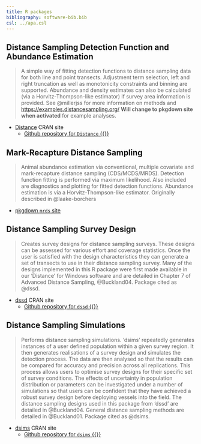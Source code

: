 ```yaml
---
title: R packages
bibliography: software-bib.bib
csl: ../apa.csl
---
```



## Distance Sampling Detection Function and Abundance Estimation

> A simple way of fitting detection functions to distance sampling data for both line and point transects. Adjustment term selection, left and right truncation as well as monotonicity constraints and binning are supported. Abundance and density estimates can also be calculated (via a Horvitz-Thompson-like estimator) if survey area information is provided. See @millerjss for more information on methods and <https://examples.distancesampling.org/> **Will change to pkgdown site when activated** for example analyses.

- [Distance](https://cran.r-project.org/web/packages/Distance/index.html) CRAN site
  - [Github repository for `Distance` {{<fa brands github>}}](https://github.com/DistanceDevelopment/Distance)

## Mark-Recapture Distance Sampling

> Animal abundance estimation via conventional, multiple covariate and mark-recapture distance sampling (CDS/MCDS/MRDS). Detection function fitting is performed via maximum likelihood. Also included are diagnostics and plotting for fitted detection functions. Abundance estimation is via a Horvitz-Thompson-like estimator. Originally described in @laake-borchers

- [pkgdown `mrds` site](http://distancedevelopment.github.io/mrds/index.html)

## Distance Sampling Survey Design

> Creates survey designs for distance sampling surveys. These designs can be assessed for various effort and coverage statistics. Once the user is satisfied with the design characteristics they can generate a set of transects to use in their distance sampling survey. Many of the designs implemented in this R package were first made available in our 'Distance' for Windows software and are detailed in Chapter 7 of Advanced Distance Sampling, @Buckland04. Package cited as @dssd.

- [dssd](https://cran.r-project.org/web/packages/dssd/index.html) CRAN site
  - [Github repository for `dssd` {{<fa brands github>}}](https://github.com/DistanceDevelopment/dssd)


## Distance Sampling Simulations

> Performs distance sampling simulations. 'dsims' repeatedly generates instances of a user defined population within a given survey region. It then generates realisations of a survey design and simulates the detection process. The data are then analysed so that the results can be compared for accuracy and precision across all replications. This process allows users to optimise survey designs for their specific set of survey conditions. The effects of uncertainty in population distribution or parameters can be investigated under a number of simulations so that users can be confident that they have achieved a robust survey design before deploying vessels into the field. The distance sampling designs used in this package from 'dssd' are detailed in @Buckland04. General distance sampling methods are detailed in @Buckland01. Package cited as @dsims.

- [dsims](https://cran.r-project.org/web/packages/dsims/index.html) CRAN site
  - [Github repository for `dsims` {{<fa brands github>}}](https://github.com/DistanceDevelopment/dsims)
